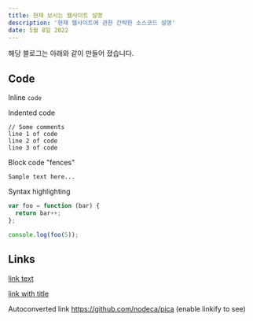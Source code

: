 ```yaml
---
title: 현재 보시는 웹사이트 설명
description: '현재 웹사이트에 관한 간략한 소스코드 설명'
date: 5월 8일 2022
---
```


해당 블로그는 아래와 같이 만들어 졌습니다.

## Code

Inline `code`

Indented code

    // Some comments
    line 1 of code
    line 2 of code
    line 3 of code

Block code "fences"

```
Sample text here...
```

Syntax highlighting

```js
var foo = function (bar) {
  return bar++;
};

console.log(foo(5));
```

## Links

[link text](http://dev.nodeca.com)

[link with title](http://nodeca.github.io/pica/demo/ 'title text!')

Autoconverted link https://github.com/nodeca/pica (enable linkify to see)
